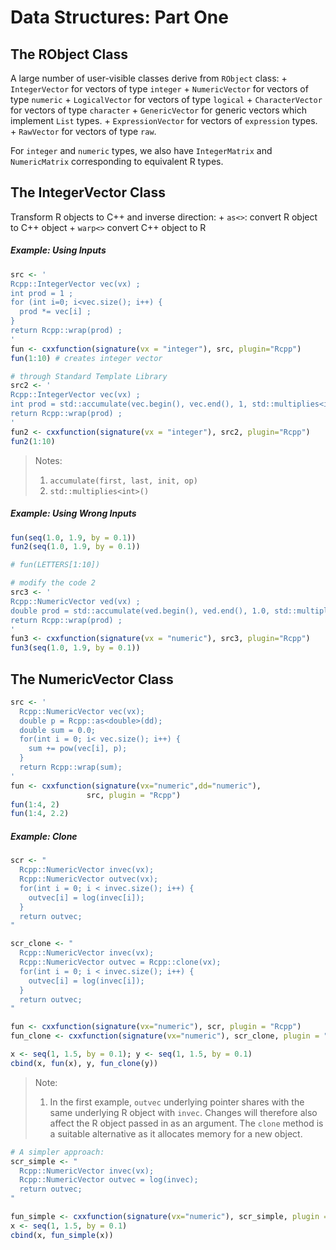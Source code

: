 # Data Structures: Part One

## The RObject Class

A large number of user-visible classes derive from `RObject` class: 
+ `IntegerVector` for vectors of type `integer`
+ `NumericVector` for vectors of type `numeric`
+ `LogicalVector` for vectors of type `logical` 
+ `CharacterVector` for vectors of type `character`
+ `GenericVector` for generic vectors which implement `List` types. 
+ `ExpressionVector` for vectors of `expression` types. 
+ `RawVector` for vectors of type `raw`.

For `integer` and `numeric` types, we also have `IntegerMatrix` and `NumericMatrix` corresponding to equivalent R types. 


## The IntegerVector Class 

Transform R objects to C++ and inverse direction: 
+ `as<>`: convert R object to C++ object
+ `warp<>` convert C++ object to R 

##### Example: Using Inputs {-}
```r
src <- '
Rcpp::IntegerVector vec(vx) ;
int prod = 1 ;
for (int i=0; i<vec.size(); i++) {
  prod *= vec[i] ;
}
return Rcpp::wrap(prod) ;
'
fun <- cxxfunction(signature(vx = "integer"), src, plugin="Rcpp")
fun(1:10) # creates integer vector

# through Standard Template Library
src2 <- '
Rcpp::IntegerVector vec(vx) ;
int prod = std::accumulate(vec.begin(), vec.end(), 1, std::multiplies<int>());
return Rcpp::wrap(prod) ;
'
fun2 <- cxxfunction(signature(vx = "integer"), src2, plugin="Rcpp")
fun2(1:10) 
```
> Notes: 
> 
> 1. `accumulate(first, last, init, op)`
> 2. `std::multiplies<int>()` 

##### Example: Using Wrong Inputs
```r
fun(seq(1.0, 1.9, by = 0.1))
fun2(seq(1.0, 1.9, by = 0.1))

# fun(LETTERS[1:10])

# modify the code 2 
src3 <- '
Rcpp::NumericVector ved(vx) ;
double prod = std::accumulate(ved.begin(), ved.end(), 1.0, std::multiplies<double>());
return Rcpp::wrap(prod) ;
'
fun3 <- cxxfunction(signature(vx = "numeric"), src3, plugin="Rcpp")
fun3(seq(1.0, 1.9, by = 0.1))

```


## The NumericVector Class 

```r
src <- '
  Rcpp::NumericVector vec(vx); 
  double p = Rcpp::as<double>(dd); 
  double sum = 0.0; 
  for(int i = 0; i< vec.size(); i++) {
    sum += pow(vec[i], p);
  }
  return Rcpp::wrap(sum); 
'
fun <- cxxfunction(signature(vx="numeric",dd="numeric"), 
                 src, plugin = "Rcpp")
fun(1:4, 2)
fun(1:4, 2.2)
```

##### Example: Clone {-}
```r
scr <- "
  Rcpp::NumericVector invec(vx);
  Rcpp::NumericVector outvec(vx);
  for(int i = 0; i < invec.size(); i++) {
    outvec[i] = log(invec[i]);
  }
  return outvec; 
"

scr_clone <- "
  Rcpp::NumericVector invec(vx);
  Rcpp::NumericVector outvec = Rcpp::clone(vx);
  for(int i = 0; i < invec.size(); i++) {
    outvec[i] = log(invec[i]);
  }
  return outvec; 
"

fun <- cxxfunction(signature(vx="numeric"), scr, plugin = "Rcpp")
fun_clone <- cxxfunction(signature(vx="numeric"), scr_clone, plugin = "Rcpp")

x <- seq(1, 1.5, by = 0.1); y <- seq(1, 1.5, by = 0.1)
cbind(x, fun(x), y, fun_clone(y))
```
> Note: 
> 
> 1. In the first example, `outvec` underlying pointer shares with the same underlying R object with `invec`.  Changes will therefore also affect the R object passed in as an argument. The `clone` method is a suitable alternative as it allocates memory for a new object.

```r
# A simpler approach: 
scr_simple <- "
  Rcpp::NumericVector invec(vx);
  Rcpp::NumericVector outvec = log(invec); 
  return outvec; 
"

fun_simple <- cxxfunction(signature(vx="numeric"), scr_simple, plugin = "Rcpp")
x <- seq(1, 1.5, by = 0.1)
cbind(x, fun_simple(x))
```

